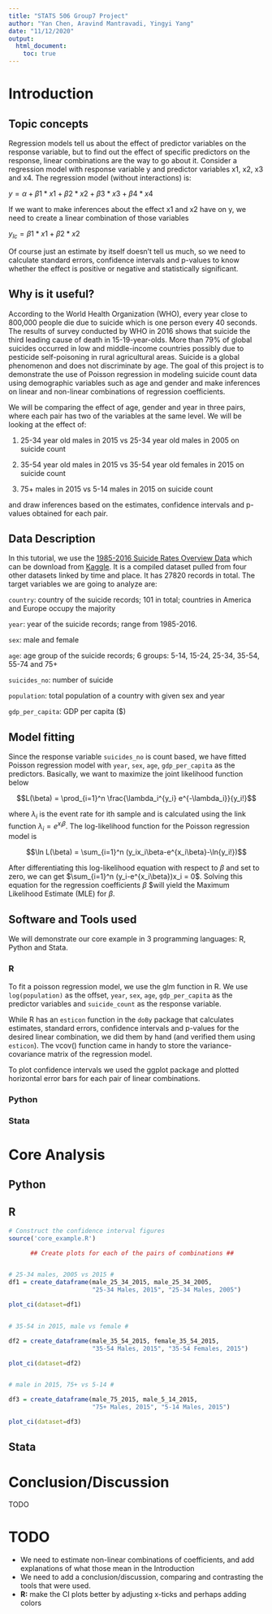```yaml
---
title: "STATS 506 Group7 Project"
author: "Yan Chen, Aravind Mantravadi, Yingyi Yang"
date: "11/12/2020"
output: 
  html_document:
    toc: true
---
```


# **Introduction**

## **Topic concepts**
Regression models tell us about the effect of predictor variables on the response variable, but to find out the effect of specific predictors on the response, linear combinations are the way to go about it. Consider a regression model with response variable y and predictor variables x1, x2, x3 and x4. The regression model (without interactions) is:

$y = \alpha + \beta1*x1 + \beta2*x2 + \beta3*x3 + \beta4*x4$

If we want to make inferences about the effect x1 and x2 have on y, we need to create a linear combination of those variables

$y_{lc} = \beta1*x1 + \beta2*x2$

Of course just an estimate by itself doesn't tell us much, so we need to calculate standard errors, confidence intervals and p-values to know whether the effect is positive or negative and statistically significant.

## **Why is it useful?**

According to the World Health Organization (WHO), every year close to 800,000 people die due to suicide which is one person every 40 seconds. The results of survey conducted by WHO in 2016 shows that suicide the third leading cause of death in 15-19-year-olds. More than 79% of global suicides occurred in low and middle-income countries possibly due to pesticide self-poisoning in rural agricultural areas. Suicide is a global phenomenon and does not discriminate by age. The goal of this project is to demonstrate the use of Poisson regression in modeling suicide count data using demographic variables such as age and gender and make inferences on linear and non-linear combinations of regression coefficients.

We will be comparing the effect of age, gender and year in three pairs, where each pair has two of the variables at the same level.
We will be looking at the effect of:

1. 25-34 year old males in 2015 vs 25-34 year old males in 2005 on suicide count

2. 35-54 year old males in 2015 vs 35-54 year old females in 2015 on suicide count

3. 75+ males in 2015 vs 5-14 males in 2015 on suicide count

and draw inferences based on the estimates, confidence intervals and p-values obtained for each pair.


## **Data Description**
In this tutorial, we use the [1985-2016 Suicide Rates Overview Data](https://www.kaggle.com/russellyates88/suicide-rates-overview-1985-to-2016) which can be download from [Kaggle](https://www.kaggle.com). It is a compiled dataset pulled from four other datasets linked by time and place. It has 27820 records in total. The target variables we are going to analyze are:

`country`: country of the suicide records; 101 in total; countries in America and Europe occupy the majority 

`year`: year of the suicide records; range from 1985-2016.

`sex`: male and female   

`age`: age group of the suicide records; 6 groups: 5-14, 15-24, 25-34, 35-54, 55-74 and 75+

`suicides_no`: number of suicide  

`population`: total population of a country with given sex and year

`gdp_per_capita`: GDP per capita ($)


## **Model fitting**
Since the response variable `suicides_no` is count based, we have fitted Poisson regression model with `year`, `sex`, `age`, `gdp_per_capita` as the predictors. Basically, we want to maximize the joint likelihood function below

$$L(\beta) = \prod_{i=1}^n \frac{\lambda_i^{y_i} e^{-\lambda_i}}{y_i!}$$ 

where $\lambda_i$ is the event rate for ith sample and is calculated using the link function $\lambda_i = e^{x_i \beta}$. The log-likelihood function for the Poisson regression model is 

$$\ln L(\beta) = \sum_{i=1}^n (y_ix_i\beta-e^{x_i\beta}-\ln{y_i!})$$

After differentiating this log-likelihood equation with respect to $\beta$ and set to zero, we can get $\sum_{i=1}^n (y_i-e^{x_i\beta})x_i = 0$. Solving this equation for the regression coefficients $\beta$ $will yield the Maximum Likelihood Estimate (MLE) for $\beta$.

## **Software and Tools used**

We will demonstrate our core example in 3 programming languages: R, Python and Stata.

### **R**

To fit a poisson regression model, we use the glm function in R. We use `log(population)` as the offset, `year`, `sex`, `age`, `gdp_per_capita` as the predictor variables and `suicide_count` as the response variable.

While R has an `esticon` function in the `doBy` package that calculates estimates, standard errors, confidence intervals and p-values for the desired linear combination, we did them by hand (and verified them using `esticon`). The vcov() function came in handy to store the variance-covariance matrix of the regression model.

To plot confidence intervals we used the ggplot package and plotted horizontal error bars for each pair of linear combinations.

### **Python**

### **Stata**

# **Core Analysis** {.tabset .tabset-pills}

## Python


## R

```r


# Construct the confidence interval figures
source('core_example.R')

      ## Create plots for each of the pairs of combinations ##


# 25-34 males, 2005 vs 2015 #
df1 = create_dataframe(male_25_34_2015, male_25_34_2005,
                       "25-34 Males, 2015", "25-34 Males, 2005")

plot_ci(dataset=df1)


# 35-54 in 2015, male vs female #

df2 = create_dataframe(male_35_54_2015, female_35_54_2015,
                       "35-54 Males, 2015", "35-54 Females, 2015")

plot_ci(dataset=df2)


# male in 2015, 75+ vs 5-14 #

df3 = create_dataframe(male_75_2015, male_5_14_2015,
                       "75+ Males, 2015", "5-14 Males, 2015")

plot_ci(dataset=df3)

```



## Stata




# **Conclusion/Discussion**

TODO



# **TODO**

* We need to estimate non-linear combinations of coefficients, and add explanations of what those mean in the Introduction
* We need to add a conclusion/discussion, comparing and contrasting the tools that were used.
* **R:** make the CI plots better by adjusting x-ticks and perhaps adding colors








